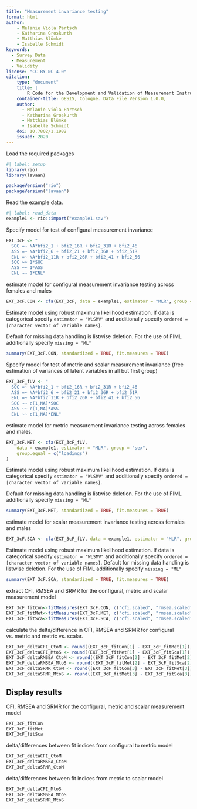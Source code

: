 ```yaml
---
title: "Measurement invariance testing"
format: html
author:
    - Melanie Viola Partsch
    - Katharina Groskurth
    - Matthias Blümke
    - Isabelle Schmidt
keywords:
  - Survey Data
  - Measurement
  - Validity
license: "CC BY-NC 4.0"
citation: 
    type: "document"
    title: |
        R Code for the Development and Validation of Measurement Instruments in the Social Sciences: Psychometric Analyses (Dimensionality, Reliability, Measurement Invariance)
    container-title: GESIS, Cologne. Data File Version 1.0.0, 
    author:
      - Melanie Viola Partsch
      - Katharina Groskurth
      - Matthias Blümke
      - Isabelle Schmidt
    doi: 10.7802/1.1982
    issued: 2020
---
```


Load the required packages
```r
#| label: setup
library(rio)
library(lavaan)

packageVersion("rio")
packageVersion("lavaan")
```

Read the example data.

```r
#| label: read_data
example1 <- rio::import("example1.sav")
```

Specify model for test of configural measurement invariance

```r
EXT_3cF <- "
  SOC =~ NA*bfi2_1 + bfi2_16R + bfi2_31R + bfi2_46
  ASS =~ NA*bfi2_6 + bfi2_21 + bfi2_36R + bfi2_51R
  ENL =~ NA*bfi2_11R + bfi2_26R + bfi2_41 + bfi2_56
  SOC ~~ 1*SOC
  ASS ~~ 1*ASS
  ENL ~~ 1*ENL"
```

estimate model for configural measurement invariance testing across females and males

```r
EXT_3cF.CON <- cfa(EXT_3cF, data = example1, estimator = "MLR", group = "sex")
```

Estimate model using robust maximum likelihood estimation. If data is categorical specify `estimator = "WLSMV"` and additionally specify `ordered = [character vector of variable names]`.

Default for missing data handling is listwise deletion. For the use of FIML additionally specify `missing = "ML"`

```r
summary(EXT_3cF.CON, standardized = TRUE, fit.measures = TRUE)
```

Specify model for test of metric and scalar measurement invariance (free estimation of variances of latent variables in all but first group)

```r
EXT_3cF_fLV <- "
  SOC =~ NA*bfi2_1 + bfi2_16R + bfi2_31R + bfi2_46
  ASS =~ NA*bfi2_6 + bfi2_21 + bfi2_36R + bfi2_51R
  ENL =~ NA*bfi2_11R + bfi2_26R + bfi2_41 + bfi2_56
  SOC ~~ c(1,NA)*SOC
  ASS ~~ c(1,NA)*ASS
  ENL ~~ c(1,NA)*ENL"
```

estimate model for metric measurement invariance testing across females and males.

```r
EXT_3cF.MET <- cfa(EXT_3cF_fLV,
    data = example1, estimator = "MLR", group = "sex",
    group.equal = c("loadings")
)
```
Estimate model using robust maximum likelihood estimation. If data is categorical specify `estimator = "WLSMV"` and additionally specify `ordered = [character vector of variable names]`.

Default for missing data handling is listwise deletion. For the use of FIML additionally specify `missing = "ML"`

```r
summary(EXT_3cF.MET, standardized = TRUE, fit.measures = TRUE)
```

estimate model for scalar measurement invariance testing across females and males

```r
EXT_3cF.SCA <- cfa(EXT_3cF_fLV, data = example1, estimator = "MLR", group = "sex", group.equal = c("loadings", "intercepts"))
```

Estimate model using robust maximum likelihood estimation. 
If data is categorical specify `estimator = "WLSMV"` and additionally specify `ordered = [character vector of variable names]`.
Default for missing data handling is listwise deletion. For the use of FIML additionally specify `missing = "ML"`

```r
summary(EXT_3cF.SCA, standardized = TRUE, fit.measures = TRUE)
```


extract CFI, RMSEA and SRMR for the configural, metric and scalar measurement model

```r
EXT_3cF_fitCon<-fitMeasures(EXT_3cF.CON, c("cfi.scaled", "rmsea.scaled", "srmr"))
EXT_3cF_fitMet<-fitMeasures(EXT_3cF.MET, c("cfi.scaled", "rmsea.scaled", "srmr"))
EXT_3cF_fitSca<-fitMeasures(EXT_3cF.SCA, c("cfi.scaled", "rmsea.scaled", "srmr"))
```

calculate the delta/difference in CFI, RMSEA and SRMR for configural vs. metric and metric vs. scalar.

```r
EXT_3cF_deltaCFI_CtoM <- round((EXT_3cF_fitCon[1] - EXT_3cF_fitMet[1]), digits = 3)
EXT_3cF_deltaCFI_MtoS <- round((EXT_3cF_fitMet[1] - EXT_3cF_fitSca[1]), digits = 3)
EXT_3cF_deltaRMSEA_CtoM <- round((EXT_3cF_fitCon[2] - EXT_3cF_fitMet[2]), digits = 3)
EXT_3cF_deltaRMSEA_MtoS <- round((EXT_3cF_fitMet[2] - EXT_3cF_fitSca[2]), digits = 3)
EXT_3cF_deltaSRMR_CtoM <- round((EXT_3cF_fitCon[3] - EXT_3cF_fitMet[3]), digits = 3)
EXT_3cF_deltaSRMR_MtoS <- round((EXT_3cF_fitMet[3] - EXT_3cF_fitSca[3]), digits = 3)

```

## Display results

CFI, RMSEA and SRMR for the configural, metric and scalar measurement model

```r
EXT_3cF_fitCon
EXT_3cF_fitMet
EXT_3cF_fitSca
```

delta/differences between fit indices from configural to metric model

```r
EXT_3cF_deltaCFI_CtoM
EXT_3cF_deltaRMSEA_CtoM
EXT_3cF_deltaSRMR_CtoM
```

delta/differences between fit indices from metric to scalar model

```r
EXT_3cF_deltaCFI_MtoS
EXT_3cF_deltaRMSEA_MtoS
EXT_3cF_deltaSRMR_MtoS
```
